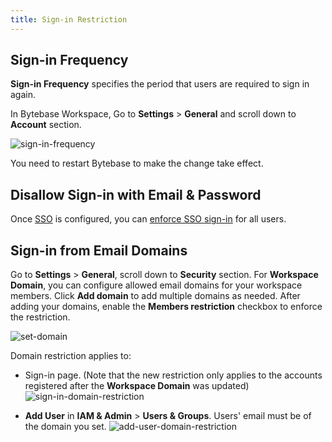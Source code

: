 ```yaml
---
title: Sign-in Restriction
---
```


## Sign-in Frequency

**Sign-in Frequency** specifies the period that users are required to sign in again.

In Bytebase Workspace, Go to **Settings** > **General** and scroll down to **Account** section.

![sign-in-frequency](/content/docs/administration/sign-in-restriction/sign-in-frequency.webp)

You need to restart Bytebase to make the change take effect.

## Disallow Sign-in with Email & Password

<PricingPlanBlock feature_name="DISALLOW_SIGNIN_WITH_EMAIL_PASSWORD" />

Once [SSO](/administration/sso/overview) is configured, you can [enforce SSO sign-in](/administration/sso/overview/#enforce-sso-sign-in) for all users.

## Sign-in from Email Domains

Go to **Settings** > **General**, scroll down to **Security** section. For **Workspace Domain**, you can configure allowed email domains for your workspace members. Click **Add domain** to add multiple domains as needed. After adding your domains, enable the **Members restriction** checkbox to enforce the restriction.

![set-domain](/content/docs/administration/sign-in-restriction/bb-security-domains.webp)

Domain restriction applies to:

- Sign-in page. (Note that the new restriction only applies to the accounts registered after the **Workspace Domain** was updated)
  ![sign-in-domain-restriction](/content/docs/administration/sign-in-restriction/sign-in-domain-restriction.webp)

- **Add User** in **IAM & Admin** > **Users & Groups**. Users' email must be of the domain you set.
  ![add-user-domain-restriction](/content/docs/administration/sign-in-restriction/add-user-domain-restriction.webp)
